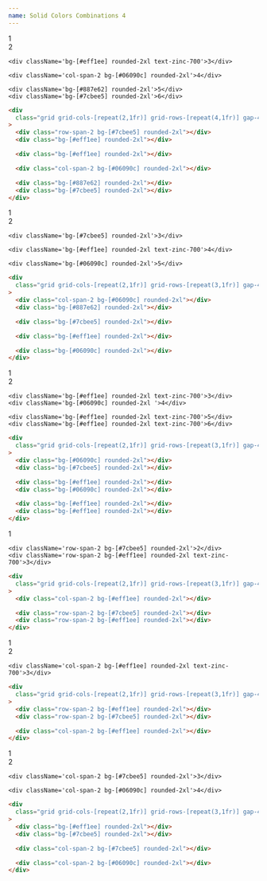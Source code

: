 ```yaml
---
name: Solid Colors Combinations 4
---
```



<div className='flex flex-row flex-wrap items-center justify-center gap-2 pb-8'>
  <Badge
    text='#7cbee5'
    color='bg-[#7cbee5]'
    textColor='text-zinc-700'
    client:load
  />
  <Badge
    text='#eff1ee'
    color='bg-[#eff1ee]'
    textColor='text-zinc-700'
    client:load
  />
  <Badge text='#06090c' color='bg-[#06090c]' client:load />
  <Badge text='#887e62' color='bg-[#887e62]' client:load />
</div>

<div className='flex items-center justify-center rounded-xl p-4'>
  <div className='grid grid-cols-[repeat(2,1fr)] grid-rows-[repeat(4,1fr)] md:grid-cols-[repeat(2,1fr)] md:grid-rows-[repeat(4,1fr)] gap-4 w-full min-h-[500px] content-bento'>
    <div className='row-span-2 bg-[#7cbee5] rounded-2xl'>1</div>
    <div className='bg-[#eff1ee] rounded-2xl text-zinc-700'>2</div>
   
    <div className='bg-[#eff1ee] rounded-2xl text-zinc-700'>3</div>

    <div className='col-span-2 bg-[#06090c] rounded-2xl'>4</div>

    <div className='bg-[#887e62] rounded-2xl'>5</div>
    <div className='bg-[#7cbee5] rounded-2xl'>6</div>

  </div>
</div>

<CodeBlock client:load>

```html
<div
  class="grid grid-cols-[repeat(2,1fr)] grid-rows-[repeat(4,1fr)] gap-4 w-full min-h-[500px]"
>
  <div class="row-span-2 bg-[#7cbee5] rounded-2xl"></div>
  <div class="bg-[#eff1ee] rounded-2xl"></div>

  <div class="bg-[#eff1ee] rounded-2xl"></div>

  <div class="col-span-2 bg-[#06090c] rounded-2xl"></div>

  <div class="bg-[#887e62] rounded-2xl"></div>
  <div class="bg-[#7cbee5] rounded-2xl"></div>
</div>
```

</CodeBlock>

<div className='flex items-center justify-center rounded-xl p-4'>
  <div className='grid grid-cols-[repeat(2,1fr)] grid-rows-[repeat(3,1fr)] gap-4 w-full min-h-[500px] content-bento'>
    <div className='col-span-2 bg-[#06090c] rounded-2xl'>1</div>
    <div className='bg-[#887e62] rounded-2xl'>2</div>
   
    <div className='bg-[#7cbee5] rounded-2xl'>3</div>

    <div className='bg-[#eff1ee] rounded-2xl text-zinc-700'>4</div>

    <div className='bg-[#06090c] rounded-2xl'>5</div>

  </div>
</div>

<CodeBlock client:load>

```html
<div
  class="grid grid-cols-[repeat(2,1fr)] grid-rows-[repeat(3,1fr)] gap-4 w-full min-h-[500px]"
>
  <div class="col-span-2 bg-[#06090c] rounded-2xl"></div>
  <div class="bg-[#887e62] rounded-2xl"></div>

  <div class="bg-[#7cbee5] rounded-2xl"></div>

  <div class="bg-[#eff1ee] rounded-2xl"></div>

  <div class="bg-[#06090c] rounded-2xl"></div>
</div>
```

</CodeBlock>

<div className='flex items-center justify-center rounded-xl p-4'>
  <div className='grid grid-cols-[repeat(2,1fr)] grid-rows-[repeat(3,1fr)] gap-4 w-full min-h-[500px] content-bento'>
    <div className='bg-[#06090c] rounded-2xl'>1</div>
    <div className='bg-[#7cbee5] rounded-2xl'>2</div>

    <div className='bg-[#eff1ee] rounded-2xl text-zinc-700'>3</div>
    <div className='bg-[#06090c] rounded-2xl '>4</div>

    <div className='bg-[#eff1ee] rounded-2xl text-zinc-700'>5</div>
    <div className='bg-[#eff1ee] rounded-2xl text-zinc-700'>6</div>

  </div>
</div>

<CodeBlock client:load>

```html
<div
  class="grid grid-cols-[repeat(2,1fr)] grid-rows-[repeat(3,1fr)] gap-4 w-full min-h-[500px]"
>
  <div class="bg-[#06090c] rounded-2xl"></div>
  <div class="bg-[#7cbee5] rounded-2xl"></div>

  <div class="bg-[#eff1ee] rounded-2xl"></div>
  <div class="bg-[#06090c] rounded-2xl"></div>

  <div class="bg-[#eff1ee] rounded-2xl"></div>
  <div class="bg-[#eff1ee] rounded-2xl"></div>
</div>
```

</CodeBlock>

<div className='flex items-center justify-center rounded-xl p-4'>
  <div className='grid grid-cols-[repeat(2,1fr)] grid-rows-[repeat(3,1fr)] gap-4 w-full min-h-[500px] content-bento'>
    <div className='col-span-2 bg-[#eff1ee] rounded-2xl text-zinc-700'>1</div>

    <div className='row-span-2 bg-[#7cbee5] rounded-2xl'>2</div>
    <div className='row-span-2 bg-[#eff1ee] rounded-2xl text-zinc-700'>3</div>

  </div>
</div>

<CodeBlock client:load>

```html
<div
  class="grid grid-cols-[repeat(2,1fr)] grid-rows-[repeat(3,1fr)] gap-4 w-full min-h-[500px]"
>
  <div class="col-span-2 bg-[#eff1ee] rounded-2xl"></div>

  <div class="row-span-2 bg-[#7cbee5] rounded-2xl"></div>
  <div class="row-span-2 bg-[#eff1ee] rounded-2xl"></div>
</div>
```

</CodeBlock>

<div className='flex items-center justify-center rounded-xl p-4'>
  <div className='grid grid-cols-[repeat(2,1fr)] grid-rows-[repeat(3,1fr)] gap-4 w-full min-h-[500px] content-bento'>
    <div className='row-span-2 bg-[#eff1ee] rounded-2xl text-zinc-700'>1</div>
    <div className='row-span-2 bg-[#7cbee5] rounded-2xl'>2</div>
    
    <div className='col-span-2 bg-[#eff1ee] rounded-2xl text-zinc-700'>3</div>

  </div>
</div>

<CodeBlock client:load>

```html
<div
  class="grid grid-cols-[repeat(2,1fr)] grid-rows-[repeat(3,1fr)] gap-4 w-full min-h-[500px]"
>
  <div class="row-span-2 bg-[#eff1ee] rounded-2xl"></div>
  <div class="row-span-2 bg-[#7cbee5] rounded-2xl"></div>

  <div class="col-span-2 bg-[#eff1ee] rounded-2xl"></div>
</div>
```

</CodeBlock>

<div className='flex items-center justify-center rounded-xl p-4'>
  <div className='grid grid-cols-[repeat(2,1fr)] grid-rows-[repeat(3,1fr)] gap-4 w-full min-h-[500px] content-bento'>
    <div className='bg-[#eff1ee] rounded-2xl text-zinc-700'>1</div>
    <div className='bg-[#7cbee5] rounded-2xl'>2</div>
    
    <div className='col-span-2 bg-[#7cbee5] rounded-2xl'>3</div>

    <div className='col-span-2 bg-[#06090c] rounded-2xl'>4</div>

  </div>
</div>

<CodeBlock client:load>

```html
<div
  class="grid grid-cols-[repeat(2,1fr)] grid-rows-[repeat(3,1fr)] gap-4 w-full min-h-[500px]"
>
  <div class="bg-[#eff1ee] rounded-2xl"></div>
  <div class="bg-[#7cbee5] rounded-2xl"></div>

  <div class="col-span-2 bg-[#7cbee5] rounded-2xl"></div>

  <div class="col-span-2 bg-[#06090c] rounded-2xl"></div>
</div>
```

</CodeBlock>
